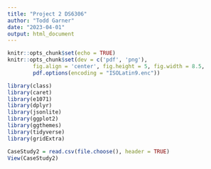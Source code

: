 ```yaml
---
title: "Project 2 DS6306"
author: "Todd Garner"
date: "2023-04-01"
output: html_document
---
```


```r
knitr::opts_chunk$set(echo = TRUE)
knitr::opts_chunk$set(dev = c('pdf', 'png'), 
        fig.align = 'center', fig.height = 5, fig.width = 8.5, 
        pdf.options(encoding = "ISOLatin9.enc")) 

library(class)
library(caret)
library(e1071)
library(dplyr)
library(jsonlite)
library(ggplot2)
library(ggthemes)
library(tidyverse)
library(gridExtra)
```
```r
CaseStudy2 = read.csv(file.choose(), header = TRUE)
View(CaseStudy2)
```

